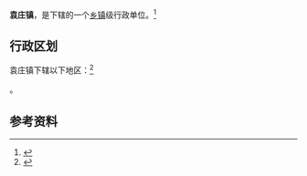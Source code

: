 {{中国乡级行政区|32/06/23/114/000}}

'''袁庄镇'''，是{{PRC admin/fullname|32/06/23/114/000|3}}下辖的一个[[乡镇|乡镇]]级行政单位。<ref>{{PRC admin/ref sgc|{{PRC admin/parent|32/06/23/114/000}}}}</ref>

== 行政区划 ==

袁庄镇下辖以下地区：<ref>{{PRC admin/ref sgc|32/06/23/114/000}}</ref>

{{PRC admin/children|32/06/23/114/000}}。

== 参考资料 ==

{{reflist}}

{{行政区划小作品}}
{{PRC admin/navcat|32/06/23/114/000}}